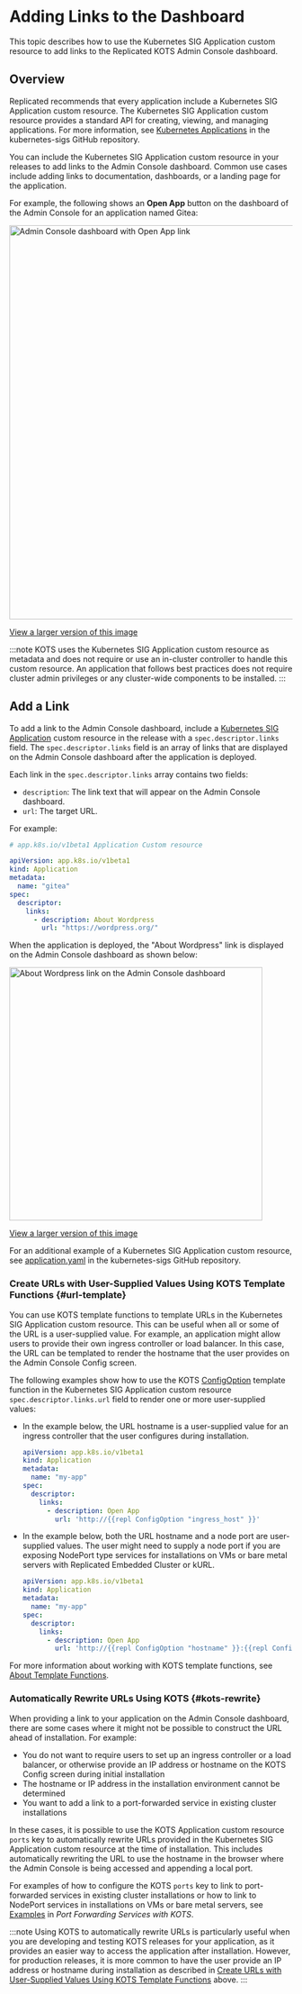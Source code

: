 # Adding Links to the Dashboard

This topic describes how to use the Kubernetes SIG Application custom resource to add links to the Replicated KOTS Admin Console dashboard.

## Overview

Replicated recommends that every application include a Kubernetes SIG Application custom resource. The Kubernetes SIG Application custom resource provides a standard API for creating, viewing, and managing applications. For more information, see [Kubernetes Applications](https://github.com/kubernetes-sigs/application#kubernetes-applications) in the kubernetes-sigs GitHub repository.

You can include the Kubernetes SIG Application custom resource in your releases to add links to the Admin Console dashboard. Common use cases include adding links to documentation, dashboards, or a landing page for the application.

For example, the following shows an **Open App** button on the dashboard of the Admin Console for an application named Gitea:

<img alt="Admin Console dashboard with Open App link" src="/images/gitea-open-app.png" width="700px"/>

[View a larger version of this image](/images/gitea-open-app.png)

:::note
KOTS uses the Kubernetes SIG Application custom resource as metadata and does not require or use an in-cluster controller to handle this custom resource. An application that follows best practices does not require cluster admin privileges or any cluster-wide components to be installed.
:::

## Add a Link

To add a link to the Admin Console dashboard, include a [Kubernetes SIG Application](https://github.com/kubernetes-sigs/application#kubernetes-applications) custom resource in the release with a `spec.descriptor.links` field. The `spec.descriptor.links` field is an array of links that are displayed on the Admin Console dashboard after the application is deployed.

Each link in the `spec.descriptor.links` array contains two fields:
* `description`: The link text that will appear on the Admin Console dashboard.
* `url`: The target URL.

For example:

```yaml
# app.k8s.io/v1beta1 Application Custom resource

apiVersion: app.k8s.io/v1beta1
kind: Application
metadata:
  name: "gitea"
spec:
  descriptor:
    links:
      - description: About Wordpress
        url: "https://wordpress.org/"
```

When the application is deployed, the "About Wordpress" link is displayed on the Admin Console dashboard as shown below:

<img alt="About Wordpress link on the Admin Console dashboard" src="/images/dashboard-link-about-wordpress.png" width="450px"/>

[View a larger version of this image](/images/dashboard-link-about-wordpress.png)

For an additional example of a Kubernetes SIG Application custom resource, see [application.yaml](https://github.com/kubernetes-sigs/application/blob/master/docs/examples/wordpress/application.yaml) in the kubernetes-sigs GitHub repository.

### Create URLs with User-Supplied Values Using KOTS Template Functions {#url-template}

You can use KOTS template functions to template URLs in the Kubernetes SIG Application custom resource. This can be useful when all or some of the URL is a user-supplied value. For example, an application might allow users to provide their own ingress controller or load balancer. In this case, the URL can be templated to render the hostname that the user provides on the Admin Console Config screen.

The following examples show how to use the KOTS [ConfigOption](/reference/template-functions-config-context#configoption) template function in the Kubernetes SIG Application custom resource `spec.descriptor.links.url` field to render one or more user-supplied values:

* In the example below, the URL hostname is a user-supplied value for an ingress controller that the user configures during installation.

    ```yaml
    apiVersion: app.k8s.io/v1beta1
    kind: Application
    metadata:
      name: "my-app"
    spec:
      descriptor:
        links:
          - description: Open App
            url: 'http://{{repl ConfigOption "ingress_host" }}'
    ```
* In the example below, both the URL hostname and a node port are user-supplied values. The user might need to supply a node port if you are exposing NodePort type services for installations on VMs or bare metal servers with Replicated Embedded Cluster or kURL. 

    ```yaml
    apiVersion: app.k8s.io/v1beta1
    kind: Application
    metadata:
      name: "my-app"
    spec:
      descriptor:
        links:
          - description: Open App
            url: 'http://{{repl ConfigOption "hostname" }}:{{repl ConfigOption "node_port"}}'
    ```        

For more information about working with KOTS template functions, see [About Template Functions](/reference/template-functions-about).

### Automatically Rewrite URLs Using KOTS {#kots-rewrite}

When providing a link to your application on the Admin Console dashboard, there are some cases where it might not be possible to construct the URL ahead of installation. For example:
* You do not want to require users to set up an ingress controller or a load balancer, or otherwise provide an IP address or hostname on the KOTS Config screen during initial installation
* The hostname or IP address in the installation environment cannot be determined
* You want to add a link to a port-forwarded service in existing cluster installations

In these cases, it is possible to use the KOTS Application custom resource `ports` key to automatically rewrite URLs provided in the Kubernetes SIG Application custom resource at the time of installation. This includes automatically rewriting the URL to use the hostname in the browser where the Admin Console is being accessed and appending a local port.

For examples of how to configure the KOTS `ports` key to link to port-forwarded services in existing cluster installations or how to link to NodePort services in installations on VMs or bare metal servers, see [Examples](admin-console-port-forward#examples) in _Port Forwarding Services with KOTS_.

:::note
Using KOTS to automatically rewrite URLs is particularly useful when you are developing and testing KOTS releases for your application, as it provides an easier way to access the application after installation. However, for production releases, it is more common to have the user provide an IP address or hostname during installation as described in [Create URLs with User-Supplied Values Using KOTS Template Functions](#url-template) above.
:::